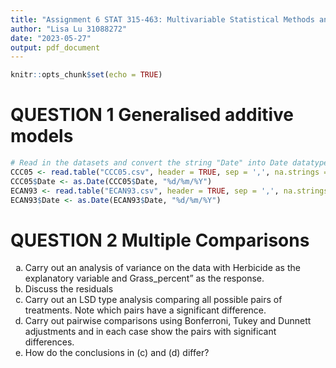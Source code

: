 ```yaml
---
title: "Assignment 6 STAT 315-463: Multivariable Statistical Methods and Applications"
author: "Lisa Lu 31088272"
date: "2023-05-27"
output: pdf_document
---
```


```r
knitr::opts_chunk$set(echo = TRUE)
```

# QUESTION 1 Generalised additive models

```r
# Read in the datasets and convert the string "Date" into Date datatype variables
CCC05 <- read.table("CCC05.csv", header = TRUE, sep = ',', na.strings = "na")
CCC05$Date <- as.Date(CCC05$Date, "%d/%m/%Y")
ECAN93 <- read.table("ECAN93.csv", header = TRUE, sep = ',', na.strings = "na")
ECAN93$Date <- as.Date(ECAN93$Date, "%d/%m/%Y")
```


# QUESTION 2 Multiple Comparisons
(a) Carry out an analysis of variance on the data with Herbicide as the explanatory variable and Grass_percent" as the response.
(b) Discuss the residuals
(c) Carry out an LSD type analysis comparing all possible pairs of treatments. Note which pairs have a significant difference.
(d) Carry out pairwise comparisons using Bonferroni, Tukey and Dunnett adjustments and in each case show the pairs with significant differences.
(e) How do the conclusions in (c) and (d) differ?